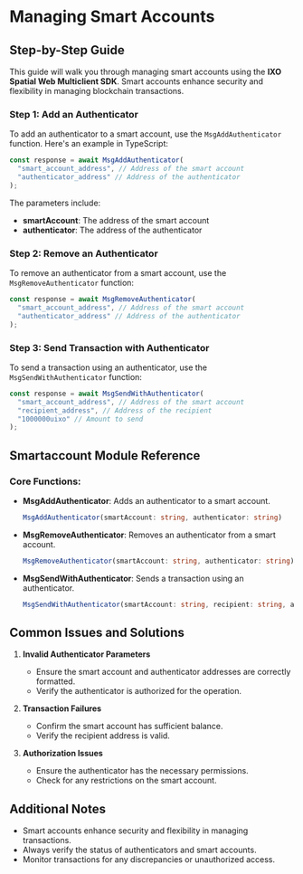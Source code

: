 # Managing Smart Accounts

## Step-by-Step Guide

This guide will walk you through managing smart accounts using the **IXO Spatial Web Multiclient SDK**. Smart accounts enhance security and flexibility in managing blockchain transactions.

### Step 1: Add an Authenticator

To add an authenticator to a smart account, use the `MsgAddAuthenticator` function. Here's an example in TypeScript:

```typescript
const response = await MsgAddAuthenticator(
  "smart_account_address", // Address of the smart account
  "authenticator_address" // Address of the authenticator
);
```

The parameters include:

- **smartAccount**: The address of the smart account
- **authenticator**: The address of the authenticator

### Step 2: Remove an Authenticator

To remove an authenticator from a smart account, use the `MsgRemoveAuthenticator` function:

```typescript
const response = await MsgRemoveAuthenticator(
  "smart_account_address", // Address of the smart account
  "authenticator_address" // Address of the authenticator
);
```

### Step 3: Send Transaction with Authenticator

To send a transaction using an authenticator, use the `MsgSendWithAuthenticator` function:

```typescript
const response = await MsgSendWithAuthenticator(
  "smart_account_address", // Address of the smart account
  "recipient_address", // Address of the recipient
  "1000000uixo" // Amount to send
);
```

## Smartaccount Module Reference

### Core Functions:

- **MsgAddAuthenticator**: Adds an authenticator to a smart account.

  ```typescript
  MsgAddAuthenticator(smartAccount: string, authenticator: string)
  ```

- **MsgRemoveAuthenticator**: Removes an authenticator from a smart account.

  ```typescript
  MsgRemoveAuthenticator(smartAccount: string, authenticator: string)
  ```

- **MsgSendWithAuthenticator**: Sends a transaction using an authenticator.
  ```typescript
  MsgSendWithAuthenticator(smartAccount: string, recipient: string, amount: string)
  ```

## Common Issues and Solutions

1. **Invalid Authenticator Parameters**

   - Ensure the smart account and authenticator addresses are correctly formatted.
   - Verify the authenticator is authorized for the operation.

2. **Transaction Failures**

   - Confirm the smart account has sufficient balance.
   - Verify the recipient address is valid.

3. **Authorization Issues**
   - Ensure the authenticator has the necessary permissions.
   - Check for any restrictions on the smart account.

## Additional Notes

- Smart accounts enhance security and flexibility in managing transactions.
- Always verify the status of authenticators and smart accounts.
- Monitor transactions for any discrepancies or unauthorized access.